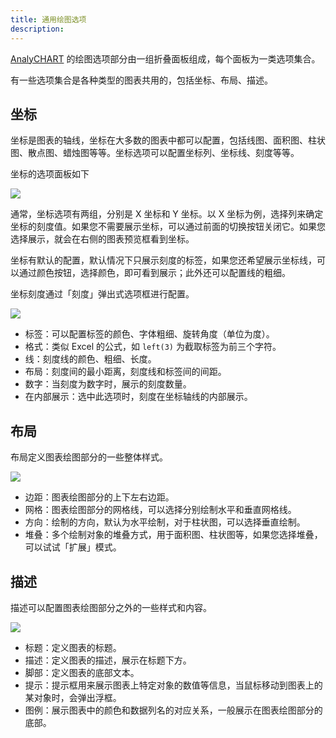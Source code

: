 ```yaml
---
title: 通用绘图选项
description: 
---
```


[AnalyCHART](/) 的绘图选项部分由一组折叠面板组成，每个面板为一类选项集合。

有一些选项集合是各种类型的图表共用的，包括坐标、布局、描述。

## 坐标

坐标是图表的轴线，坐标在大多数的图表中都可以配置，包括线图、面积图、柱状图、散点图、蜡烛图等等。坐标选项可以配置坐标列、坐标线、刻度等等。

坐标的选项面板如下

![](/images/axis.png)

通常，坐标选项有两组，分别是 X 坐标和 Y 坐标。以 X 坐标为例，选择列来确定坐标的刻度值。如果您不需要展示坐标，可以通过前面的切换按钮关闭它。如果您选择展示，就会在右侧的图表预览框看到坐标。

坐标有默认的配置，默认情况下只展示刻度的标签，如果您还希望展示坐标线，可以通过颜色按钮，选择颜色，即可看到展示；此外还可以配置线的粗细。

坐标刻度通过「刻度」弹出式选项框进行配置。

![](/images/axis-tick.png)

- 标签：可以配置标签的颜色、字体粗细、旋转角度（单位为度）。
- 格式：类似 Excel 的公式，如 ``left(3)`` 为截取标签为前三个字符。
- 线：刻度线的颜色、粗细、长度。
- 布局：刻度间的最小距离，刻度线和标签间的间距。
- 数字：当刻度为数字时，展示的刻度数量。
- 在内部展示：选中此选项时，刻度在坐标轴线的内部展示。

## 布局

布局定义图表绘图部分的一些整体样式。

![](/images/layout.png)

- 边距：图表绘图部分的上下左右边距。
- 网格：图表绘图部分的网格线，可以选择分别绘制水平和垂直网格线。
- 方向：绘制的方向，默认为水平绘制，对于柱状图，可以选择垂直绘制。
- 堆叠：多个绘制对象的堆叠方式，用于面积图、柱状图等，如果您选择堆叠，可以试试「扩展」模式。

## 描述

描述可以配置图表绘图部分之外的一些样式和内容。

![](/images/description.png)

- 标题：定义图表的标题。
- 描述：定义图表的描述，展示在标题下方。
- 脚部：定义图表的底部文本。
- 提示：提示框用来展示图表上特定对象的数值等信息，当鼠标移动到图表上的某对象时，会弹出浮框。
- 图例：展示图表中的颜色和数据列名的对应关系，一般展示在图表绘图部分的底部。
